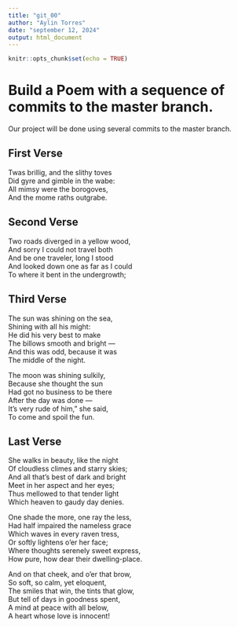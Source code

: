 ```yaml
---
title: "git_00"
author: "Aylin Torres"
date: "september 12, 2024"
output: html_document
---
```


```r
knitr::opts_chunk$set(echo = TRUE)
```
# Build a Poem with a sequence of commits to the master branch.
Our project will be done using several commits to the master branch.
<!-- Do not modify or change any text in "!--" bracketed areas such as this --- these are instructions to
you, if you change any of this the git program will notice it and compromise your git merging strategy !-->

## First Verse 
<!--Put the first five lines of a poem by Lewis Carrol in this section!-->


Twas brillig, and the slithy toves  
Did gyre and gimble in the wabe:  
All mimsy were the borogoves,  
And the mome raths outgrabe.  

## Second Verse
<!--Put the first five lines of a poem by Robert Frost here!-->


Two roads diverged in a yellow wood,  
And sorry I could not travel both  
And be one traveler, long I stood  
And looked down one as far as I could  
To where it bent in the undergrowth;  



## Third Verse
<!--Put the first two verses of The Walrus and the Carpenter here!-->

The sun was shining on the sea,   
Shining with all his might:   
He did his very best to make   
The billows smooth and bright —   
And this was odd, because it was   
The middle of the night.   

The moon was shining sulkily,  
Because she thought the sun   
Had got no business to be there   
After the day was done —   
It's very rude of him," she said,   
To come and spoil the fun.   



## Last Verse
<!--Put a short poem of your choice 8-20 lines,here!-->


She walks in beauty, like the night  
Of cloudless climes and starry skies;  
And all that’s best of dark and bright   
Meet in her aspect and her eyes;   
Thus mellowed to that tender light   
Which heaven to gaudy day denies.   







One shade the more, one ray the less,   
Had half impaired the nameless grace    
Which waves in every raven tress,   
Or softly lightens o’er her face;   
Where thoughts serenely sweet express,   
How pure, how dear their dwelling-place.    






And on that cheek, and o’er that brow,    
So soft, so calm, yet eloquent,   
The smiles that win, the tints that glow,   
But tell of days in goodness spent,    
A mind at peace with all below,    
A heart whose love is innocent!     






